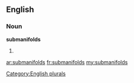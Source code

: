 ==English==

===Noun===
'''submanifolds'''

# {{plural of|[[submanifold]]}}

[[Category:English plurals]]

[[ar:submanifolds]]
[[fr:submanifolds]]
[[my:submanifolds]]